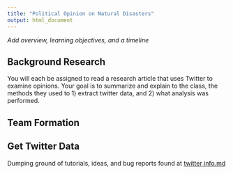```yaml
---
title: "Political Opinion on Natural Disasters"
output: html_document
---
```


_Add overview, learning objectives, and a timeline_

## Background Research

You will each be assigned to read a research article that uses Twitter to examine opinions. Your goal is to summarize and explain to the class, the methods they used to 1) extract twitter data, and 2) what analysis was performed. 


## Team Formation


## Get Twitter Data

Dumping ground of tutorials, ideas, and bug reports found at [twitter info.md]()